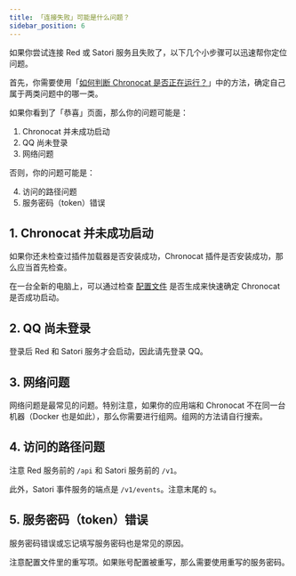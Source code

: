 ```yaml
---
title: 「连接失败」可能是什么问题？
sidebar_position: 6
---
```


如果你尝试连接 Red 或 Satori 服务且失败了，以下几个小步骤可以迅速帮你定位问题。

首先，你需要使用「[如何判断 Chronocat 是否正在运行？](/faq/3)」中的方法，确定自己属于两类问题中的哪一类。

如果你看到了「恭喜」页面，那么你的问题可能是：

1. Chronocat 并未成功启动
2. QQ 尚未登录
3. 网络问题

否则，你的问题可能是：

4. 访问的路径问题
5. 服务密码（token）错误

## 1. Chronocat 并未成功启动

如果你还未检查过插件加载器是否安装成功，Chronocat 插件是否安装成功，那么应当首先检查。

在一台全新的电脑上，可以通过检查 [配置文件](/guide/config) 是否生成来快速确定 Chronocat 是否成功启动。

## 2. QQ 尚未登录

登录后 Red 和 Satori 服务才会启动，因此请先登录 QQ。

## 3. 网络问题

网络问题是最常见的问题。特别注意，如果你的应用端和 Chronocat 不在同一台机器（Docker
也是如此），那么你需要进行组网。组网的方法请自行搜索。

## 4. 访问的路径问题

注意 Red 服务前的 `/api` 和 Satori 服务前的 `/v1`。

此外，Satori 事件服务的端点是 `/v1/events`。注意末尾的 `s`。

## 5. 服务密码（token）错误

服务密码错误或忘记填写服务密码也是常见的原因。

注意配置文件里的重写项。如果账号配置被重写，那么需要使用重写的服务密码。
